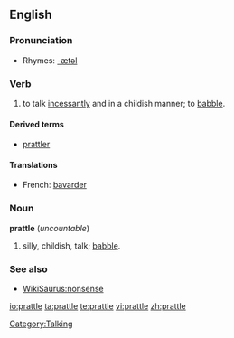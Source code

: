 ==English==

===Pronunciation===
*Rhymes: [[Rhymes:English:-ætəl|-ætəl]]

===Verb===
{{en-verb|prattl|ing}}

# to talk [[incessantly]] and in a childish manner; to [[babble]].

====Derived terms====
*[[prattler]]

====Translations====
*French: [[bavarder]]

===Noun===
'''prattle''' (''uncountable'')

#silly, childish, talk; [[babble]].

===See also===
*[[WikiSaurus:nonsense]]

[[Category:Talking]]

[[io:prattle]]
[[ta:prattle]]
[[te:prattle]]
[[vi:prattle]]
[[zh:prattle]]